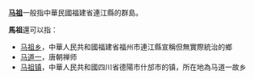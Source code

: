 [[馬祖列島|'''马祖''']]一般指中華民國福建省連江縣的群島。

'''馬祖'''還可以指：
*[[马祖乡|马祖乡]]，中華人民共和國福建省福州市連江縣宣稱但無實際統治的鄉
*[[马道一|马道一]]，唐朝禅师
*[[马祖镇|马祖镇]]，中華人民共和國四川省德陽市什邡市的镇，所在地為马道一故乡

{{disambiguation|Cat=二字中國相關消歧義}}